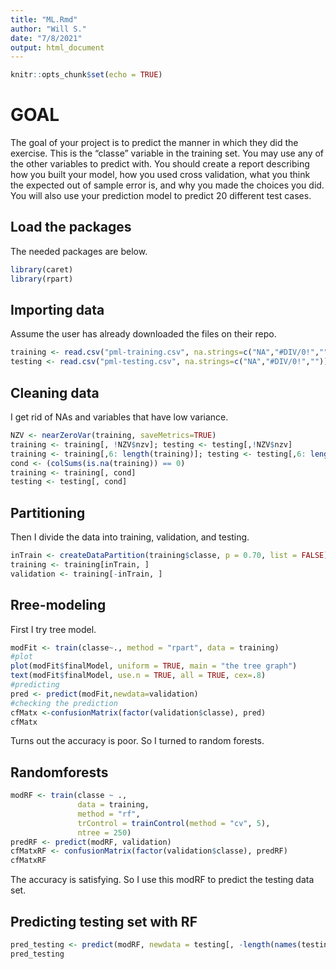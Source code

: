 ```yaml
---
title: "ML.Rmd"
author: "Will S."
date: "7/8/2021"
output: html_document
---
```


```r
knitr::opts_chunk$set(echo = TRUE)
```

# GOAL 
The goal of your project is to predict the manner in which they did the exercise. This is the "classe" variable in the training set. You may use any of the other variables to predict with. You should create a report describing how you built your model, how you used cross validation, what you think the expected out of sample error is, and why you made the choices you did. You will also use your prediction model to predict 20 different test cases. 
 
## Load the packages 
 The needed packages are below. 
```r
library(caret)
library(rpart)
```
 
## Importing data 
 Assume the user has already downloaded the files on their repo. 
```r
training <- read.csv("pml-training.csv", na.strings=c("NA","#DIV/0!",""))
testing <- read.csv("pml-testing.csv", na.strings=c("NA","#DIV/0!",""))
```

## Cleaning data 
 I get rid of NAs and variables that have low variance.
```r
NZV <- nearZeroVar(training, saveMetrics=TRUE)
training <- training[, !NZV$nzv]; testing <- testing[,!NZV$nzv]
training <- training[,6: length(training)]; testing <- testing[,6: length(testing)]
cond <- (colSums(is.na(training)) == 0)
training <- training[, cond]
testing <- testing[, cond]
```

## Partitioning 
 Then I divide the data into training, validation, and testing.
```r
inTrain <- createDataPartition(training$classe, p = 0.70, list = FALSE)
training <- training[inTrain, ]
validation <- training[-inTrain, ]
```
 
## Rree-modeling 
 First I try tree model.
```r
modFit <- train(classe~., method = "rpart", data = training)
#plot
plot(modFit$finalModel, uniform = TRUE, main = "the tree graph")
text(modFit$finalModel, use.n = TRUE, all = TRUE, cex=.8)
#predicting
pred <- predict(modFit,newdata=validation)
#checking the prediction
cfMatx <-confusionMatrix(factor(validation$classe), pred)
cfMatx
```
 Turns out the accuracy is poor. So I turned to random forests. 
 
## Randomforests
```r
modRF <- train(classe ~ ., 
               data = training, 
               method = "rf", 
               trControl = trainControl(method = "cv", 5), 
               ntree = 250)
predRF <- predict(modRF, validation)
cfMatxRF <- confusionMatrix(factor(validation$classe), predRF)
cfMatxRF
```
 The accuracy is satisfying. So I use this modRF to predict the testing data set. 
 
## Predicting testing set with RF
```r
pred_testing <- predict(modRF, newdata = testing[, -length(names(testing))])
pred_testing
```
